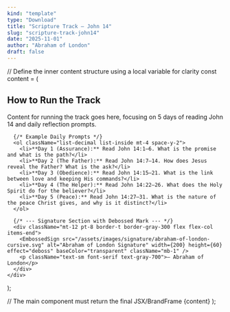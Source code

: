 ```yaml
---
kind: "template"
type: "Download"
title: "Scripture Track — John 14"
slug: "scripture-track-john14"
date: "2025-11-01"
author: "Abraham of London"
draft: false
---
```



  // Define the inner content structure using a local variable for clarity
  const content = (
    <div className="text-deepCharcoal">
      <h2>How to Run the Track</h2>
      <p>Content for running the track goes here, focusing on 5 days of reading John 14 and daily reflection prompts.</p>
      
      {/* Example Daily Prompts */}
      <ol className="list-decimal list-inside mt-4 space-y-2">
        <li>**Day 1 (Assurance):** Read John 14:1–6. What is the promise and what is the path?</li>
        <li>**Day 2 (The Father):** Read John 14:7–14. How does Jesus reveal the Father? What is the ask?</li>
        <li>**Day 3 (Obedience):** Read John 14:15–21. What is the link between love and keeping His commands?</li>
        <li>**Day 4 (The Helper):** Read John 14:22–26. What does the Holy Spirit do for the believer?</li>
        <li>**Day 5 (Peace):** Read John 14:27–31. What is the nature of the peace Christ gives, and why is it distinct?</li>
      </ol>

      {/* --- Signature Section with Debossed Mark --- */}
      <div className="mt-12 pt-8 border-t border-gray-300 flex flex-col items-end">
        <EmbossedSign src="/assets/images/signature/abraham-of-london-cursive.svg" alt="Abraham of London Signature" width={200} height={60} effect="deboss" baseColor="transparent" className="mb-1" />
        <p className="text-sm font-serif text-gray-700">— Abraham of London</p>
      </div>
    </div>
  );

  // The main component must return the final JSX/BrandFrame
    <BrandFrame title="Scripture Track — John 14" subtitle="Assurance • Obedience • The Helper • Peace" pageSize="A4" >
      {content}
    </BrandFrame>
  );


